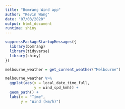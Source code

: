 ```yaml
---
title: "Bomrang Wind app"
author: "Kevin Wang"
date: "07/03/2020"
output: html_document
runtime: shiny
---
```


```r
suppressPackageStartupMessages({
  library(bomrang)
  library(tidyverse)
  library(shiny)
})
```


```r
melbourne_weather = get_current_weather("Melbourne")

melbourne_weather %>% 
  ggplot(aes(x = local_date_time_full,
             y = wind_spd_kmh)) +
  geom_path() +
  labs(x = "Time", 
       y = "Wind (km/h)")
```